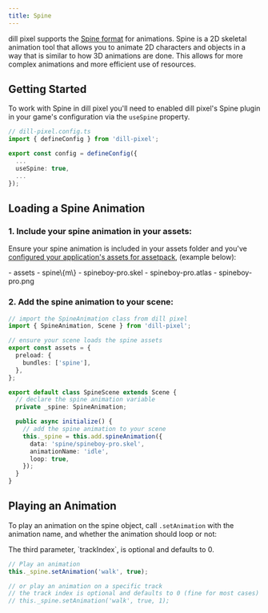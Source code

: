 ```yaml
---
title: Spine
---
```



dill pixel supports the [Spine format](https://esotericsoftware.com/) for animations.
Spine is a 2D skeletal animation tool that allows you to animate 2D characters and objects
in a way that is similar to how 3D animations are done. This allows for more complex
animations and more efficient use of resources.

## Getting Started

To work with Spine in dill pixel you'll need to enabled dill pixel's Spine plugin in your game's configuration via the `useSpine` property.

```ts
// dill-pixel.config.ts
import { defineConfig } from 'dill-pixel';

export const config = defineConfig({
  ...
  useSpine: true,
  ...
});

```

## Loading a Spine Animation

### 1. Include your spine animation in your assets:

Ensure your spine animation is included in your assets folder and you've [configured your application's assets for assetpack](/guides/project-setup), (example below):

<FileTree>
- assets
  - spine\{m\}
    - spineboy-pro.skel
    - spineboy-pro.atlas
    - spineboy-pro.png
</FileTree>

### 2. Add the spine animation to your scene:

```ts
// import the SpineAnimation class from dill pixel
import { SpineAnimation, Scene } from 'dill-pixel';

// ensure your scene loads the spine assets
export const assets = {
  preload: {
    bundles: ['spine'],
  },
};

export default class SpineScene extends Scene {
  // declare the spine animation variable
  private _spine: SpineAnimation;

  public async initialize() {
    // add the spine animation to your scene
    this._spine = this.add.spineAnimation({
      data: 'spine/spineboy-pro.skel',
      animationName: 'idle',
      loop: true,
    });
  }
}
```

## Playing an Animation

To play an animation on the spine object, call `.setAnimation` with the animation name, and whether the animation should loop or not:

<Aside type="tip">The third parameter, `trackIndex`, is optional and defaults to 0.</Aside>

```ts
// Play an animation
this._spine.setAnimation('walk', true);

// or play an animation on a specific track
// the track index is optional and defaults to 0 (fine for most cases)
// this._spine.setAnimation('walk', true, 1);
```
